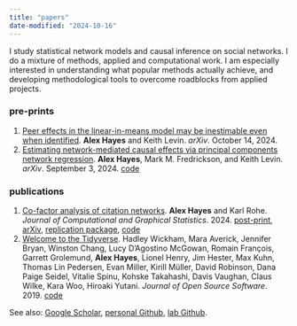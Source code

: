 ```yaml
---
title: "papers"
date-modified: "2024-10-16"
---
```


I study statistical network models and causal inference on social networks. I do a mixture of methods, applied and computational work. I am especially interested in understanding what popular methods actually achieve, and developing methodological tools to overcome roadblocks from applied projects.


<!-- My work with [Karl Rohe](http://pages.stat.wisc.edu/~karlrohe/) has focused on fast approaches to spectral estimation via sparse linear algebra. Our primary project together has been developing a method for network co-factor analysis for settings with missing edge data, which we applied to a large network of citations between statistics papers. We have also spent some time working to understand effective regularization strategies for spectral estimators, as well as developing diagnostic tools for PCA and varimax rotation. As part of an outgrowth of Karl's [murmuration project](https://murmuration.wisc.edu/) I developed extensive infrastructure to sample and analyze the Twitter following graph (see [code](../code)), and Twitter data remains near and dear to my heart. -->

<!-- I am currently working with [Keith Levin](https://pages.stat.wisc.edu/~kdlevin/) on causal interpretations of network regression, and with [Jiwei Zhao](https://biostat.wiscweb.wisc.edu/staff/zhao-jiwei/) on semi-parametric inference for experimental guardrails in a data fusion setting. -->

<!-- Previously at Facebook, I developed internal tooling to understand post content using neural hypergraph embeddings. At Facebook I also developed a diagnostic to assess the out-of-sample reliability of rolling classifiers based on differential calibration of the classifier over time. -->



<!-- **n.b.** This information on this page is slightly out of date.  -->

<!-- research interests -->
<!-- industry research -->
<!-- academic research -->
<!-- hobbyist interests -->
<!-- applications -- cybersecurity, trust and safety on social networks, social science experiments, fraud detection, high dimensional times series, spatial causal inference, bibliometrics, matrix completion, times series of networks, causal inference on networks, regularizing network embeddings -->

<!-- On the whole, I would say these projects (and my interests!) lie at a methods/applied intersection. Theory is less my jam. I very much enjoy thinking about how methods can be used to analyze data, analyzing data including doing all the coding needed to make that happen, and developing a clear understanding of data or methods through writing. -->


<!-- things i have done: network sampling -->

<!-- - doing things for fun vs for real world impact -->
<!-- - i do statistics because i like to understand things, not because the math is fun, not because any real world impact -->

<!-- maybe combine this my job search post: -->
<!-- - deep technical problems that take years of work -->
<!-- - complex *interesting* systems to learn and engage with -->
<!-- - some sort of social good: knowledge production, tool building, methods dev, research support -->


<!-- understanding nuances for careful application of methods as opposed to theory -->

<!-- "what can we actually learn from data using this method?" and theory helps us understand related topics so we can use methods for inference by better understand the mathematical formalism -->

<!-- simple tools -->
<!-- spectral networks -->
<!-- causal applications (clever identification) -->
<!-- simple tools -->
<!-- time series of networks -->


<!-- regularizing network methods / spectral artefacts of noise in networks -->


<!-- hobbyist interests in methods and data: -->

<!-- - semiparametric causal inference -->
<!-- - rank estimation on networks -->
<!-- - ranking models -->
<!-- - spatial statistics -->
<!-- - generalized additive models -->
<!-- - graph matching / network alignment -->
<!-- - graph neural networks -->
<!-- - trajectory data -->
<!-- - effects and statistical estimability in controlled systems (i.e. repeated hopefully causal interventions) -->

<!-- application domains: -->
<!-- - exercise physiology -->
<!-- - polarization, cultural/social movements -->
<!-- - sociology of science -->
<!-- - philosophy of science -->
<!-- - social hierarchy -->
<!-- - ranking in competitive games (chess, video games, etc) -->

<!-- exposure to: data fusion, causal transportation problems, randomized linear algebra -->

<!-- less recent hobbyist interests: -->
<!-- - design of statistical software -->

<!-- not interested in: -->
<!-- - theory without methodological implications or immediate application -->


### pre-prints

1. [Peer effects in the linear-in-means model may be inestimable even when identified](http://arxiv.org/abs/2410.10772). **Alex Hayes** and Keith Levin. *arXiv*. October 14, 2024.
1. [Estimating network-mediated causal effects via principal components network regression](http://arxiv.org/abs/2212.12041). **Alex Hayes**, Mark M. Fredrickson, and Keith Levin. *arXiv*. September 3, 2024. [code](https://github.com/alexpghayes/latentnetmediate)

### publications

1. [Co-factor analysis of citation networks](http://www.tandfonline.com/10.1080/10618600.2024.2394464). **Alex Hayes** and Karl Rohe. *Journal of Computational and Graphical Statistics*. 2024. [post-print](cofactor-analysis-of-citation-networks-aom.pdf), [arXiv](https://arxiv.org/abs/2408.14604), [replication package](https://github.com/alexpghayes/citation-cofactoring-replication), [code](https://rohelab.github.io/fastadi/)
1. [Welcome to the Tidyverse](https://joss.theoj.org/papers/10.21105/joss.01686). Hadley Wickham, Mara Averick, Jennifer Bryan, Winston Chang, Lucy D'Agostino McGowan, Romain François, Garrett Grolemund, **Alex Hayes**, Lionel Henry, Jim Hester, Max Kuhn, Thomas Lin Pedersen, Evan Miller, Kirill Müller, David Robinson, Dana Paige Seidel, Vitalie Spinu, Kohske Takahashi, Davis Vaughan, Claus Wilke, Kara Woo, Hiroaki Yutani. *Journal of Open Source Software*. 2019. [code](https://www.tidyverse.org/)

See also: [Google Scholar](https://scholar.google.com/citations?hl=en&user=6g1T3WIAAAAJ), [personal Github](https://github.com/alexpghayes), [lab Github](https://github.com/RoheLab).
<!-- ### dormant projects -->

<!-- 1. *Efficient estimation of mediated experimental regression guardrails* with Jiwei Zhao -->
<!-- 1. *A Metric to Assess the Need for Multi-Calibration* with Yevgeniy Grechka and Aude Hofleitner -->
<!-- 1. *Localization, interpolation & the spectral decomposition of the regularized Graph Laplacian* with Karl Rohe -->
